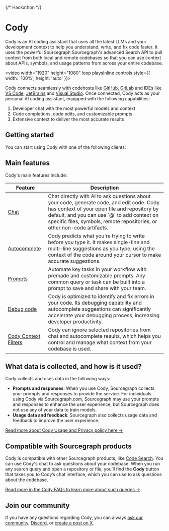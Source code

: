 {/* Hackathon */}
# Cody

Cody is an AI coding assistant that uses all the latest LLMs and your development context to help you understand, write, and fix code faster. It uses the powerful Sourcegraph Sourcegraph's advanced Search API to pull context from both local and remote codebases so that you can use context about APIs, symbols, and usage patterns from across your entire codebase.

<video width="1920" height="1080" loop playsInline controls style={{ width: '100%', height: 'auto' }}>
  <source src="https://storage.googleapis.com/sourcegraph-assets/Docs/Media/cody-in-action-102024.mp4" type="video/mp4"/>
</video>

Cody connects seamlessly with codehosts like <a target="blank" href="https://github.com/login?client_id=e917b2b7fa9040e1edd4">GitHub</a>, <a target="blank" href="https://gitlab.com/users/sign_in">GitLab</a> and IDEs like <a target="blank" href="https://sourcegraph.com/docs/cody/clients/install-vscode">VS Code</a>, <a target="blank" href="https://sourcegraph.com/docs/cody/clients/install-jetbrains">JetBrains</a> and [Visual Studio](/cody/clients/install-visual-studio). Once connected, Cody acts as your personal AI coding assistant, equipped with the following capabilities:

1. Developer chat with the most powerful models and context
2. Code completions, code edits, and customizable prompts
3. Extensive context to deliver the most accurate results

## Getting started

You can start using Cody with one of the following clients:

<ProductCards>
  <ProductCard href="/cody/clients/install-vscode" imgSrc="https://storage.googleapis.com/sourcegraph-assets/docs/images/cody/vscode.svg" imgAlt="VS Code" title="Cody for VS Code" description="Install Cody's free extension for VS Code. " />
  <ProductCard href="/cody/clients/install-jetbrains" imgSrc="https://storage.googleapis.com/sourcegraph-assets/docs/images/cody/jb_beam.svg" imgAlt="JetBrains" title="Cody for JetBrains" description="Install Cody's free and open source extension for JetBrains." />
  <ProductCard href="/cody/clients/install-visual-studio" imgSrc="https://storage.googleapis.com/sourcegraph-assets/Docs/visual-studio-Product-Icon.svg" imgAlt="Visual Studio" title="Cody for Visual Studio (Experimental)" description="Install Cody's free and open source extension for Visual Studio." />
  <ProductCard href="/cody/clients/cody-with-sourcegraph" imgSrc="https://storage.googleapis.com/sourcegraph-assets/docs/images/cody/cody-logomark-default.svg" imgAlt="Cody Web" title="Cody for Web" description="Use Cody in the Sourcegraph web app." />
  <ProductCard href="/cody/clients/enable-cody-enterprise" imgSrc="https://sourcegraph.com/.assets/img/sourcegraph-mark.svg" imgAlt="Cody Enterprise" title="Cody Enterprise" description="Get in touch with our team to try Cody for Sourcegraph Enterprise." />
</ProductCards>

## Main features

Cody's main features include:

<table>
  <thead>
    <tr>
      <th>Feature</th>
      <th>Description</th>
    </tr>
  </thead>
  <tbody>
      <tr>
      <td><a href="/cody/capabilities/chat">Chat</a></td>
      <td>Chat directly with AI to ask questions about your code, generate code, and edit code. Cody has context of your open file and repository by default, and you can use `@` to add context on specific files, symbols, remote repositories, or other non-code artifacts.</td>
    </tr>
    <tr>
      <td><a href="/cody/capabilities/autocomplete">Autocomplete</a></td>
      <td>Cody predicts what you're trying to write before you type it. It makes single-line and multi-line suggestions as you type, using the context of the code around your cursor to make accurate suggestions.</td>
    </tr>
    <tr>
      <td><a href="/cody/capabilities/commands">Prompts</a></td>
      <td>Automate key tasks in your workflow with premade and customizable prompts. Any common query or task can be built into a prompt to save and share with your team.</td>
    </tr>
    <tr>
      <td><a href="/cody/capabilities/debug-code">Debug code</a></td>
      <td>Cody is optimized to identify and fix errors in your code. Its debugging capability and autocomplete suggestions can significantly accelerate your debugging process, increasing developer productivity.</td>
    </tr>
    <tr>
      <td><a href="/cody/capabilities/ignore-context">Cody Context Filters</a></td>
      <td>Cody can ignore selected repositories from chat and autocomplete results, which helps you control and manage what context from your codebase is used.</td>
    </tr>
  </tbody>
</table>

## What data is collected, and how is it used?

Cody collects and uses data in the following ways:

- **Prompts and responses**:  When you use Cody, Sourcegraph collects your prompts and responses to provide the service. For individuals using Cody via Sourcegraph.com, Sourcegraph may use your prompts and responses to enhance the user experience, but Sourcegraph does not use any of your data to train models.
- **Usage data and feedback**:  Sourcegraph also collects usage data and feedback to improve the user experience.

<a target="_blank" href="https://sourcegraph.com/terms/cody-notice">Read more about Cody Usage and Privacy policy here →</a>

## Compatible with Sourcegraph products

Cody is compatible with other Sourcegraph products, like [Code Search](/code-search/). You can use Cody's chat to ask questions about your codebase. When you run any search query and open a repository or file, you’ll find the **Cody** button that takes you to Cody’s chat interface, which you can use to ask questions about the codebase.

[Read more in the Cody FAQs to learn more about such queries →](/cody/faq)

## Join our community

If you have any questions regarding Cody, you can always [ask our community](https://community.sourcegraph.com), [Discord](https://discord.com/invite/s2qDtYGnAE), or [create a post on X](https://twitter.com/sourcegraphcody).
